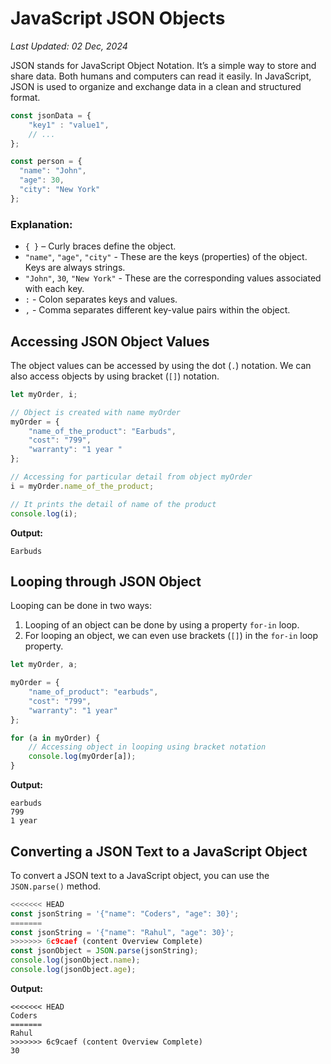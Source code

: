 # JavaScript JSON Objects

_Last Updated: 02 Dec, 2024_

JSON stands for JavaScript Object Notation. It’s a simple way to store and share data. Both humans and computers can read it easily. In JavaScript, JSON is used to organize and exchange data in a clean and structured format.

```javascript
const jsonData = { 
    "key1" : "value1",
    // ...
};

const person = {
  "name": "John",
  "age": 30,
  "city": "New York"
};
```

### Explanation:
- `{ }` – Curly braces define the object.
- `"name"`, `"age"`, `"city"` - These are the keys (properties) of the object. Keys are always strings.
- `"John"`, `30`, `"New York"` - These are the corresponding values associated with each key.
- `:` - Colon separates keys and values.
- `,` - Comma separates different key-value pairs within the object.

## Accessing JSON Object Values
The object values can be accessed by using the dot (`.`) notation. We can also access objects by using bracket (`[]`) notation.

```javascript
let myOrder, i;

// Object is created with name myOrder
myOrder = {
    "name_of_the_product": "Earbuds",
    "cost": "799",
    "warranty": "1 year "
};

// Accessing for particular detail from object myOrder
i = myOrder.name_of_the_product;

// It prints the detail of name of the product
console.log(i);
```

**Output:**
```
Earbuds
```

## Looping through JSON Object
Looping can be done in two ways:

1. Looping of an object can be done by using a property `for-in` loop.
2. For looping an object, we can even use brackets (`[]`) in the `for-in` loop property.

```javascript
let myOrder, a;

myOrder = {
    "name_of_product": "earbuds",
    "cost": "799",
    "warranty": "1 year"
};

for (a in myOrder) {
    // Accessing object in looping using bracket notation
    console.log(myOrder[a]);
}
```

**Output:**
```
earbuds
799
1 year
```

## Converting a JSON Text to a JavaScript Object
To convert a JSON text to a JavaScript object, you can use the `JSON.parse()` method.

```javascript
<<<<<<< HEAD
const jsonString = '{"name": "Coders", "age": 30}';
=======
const jsonString = '{"name": "Rahul", "age": 30}';
>>>>>>> 6c9caef (content Overview Complete)
const jsonObject = JSON.parse(jsonString);
console.log(jsonObject.name); 
console.log(jsonObject.age); 
```

**Output:**
```
<<<<<<< HEAD
Coders
=======
Rahul
>>>>>>> 6c9caef (content Overview Complete)
30
